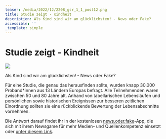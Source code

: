 ```yaml
---
teaser: /media/2022/12/2208_gsr_1_1_post12.png
title: Studie zeigt - Kindheit
description: Als Kind sind wir am glücklichsten! - News oder Fake?
accessible: ''
_template: simple
---
```


# Studie zeigt - Kindheit

![](/media/2022/12/2208_gsr_1_1_post12.png)

Als Kind sind wir am glücklichsten! - News oder Fake?

Für eine Studie, die genau das herausfinden sollte, wurden knapp 30.000 Proband\*innen aus 13 Ländern Europas befragt. Alle Teilnehmenden waren zwischen 50 und 80 Jahre alt. Anhand von tabellarischen Lebensläufen und persönlichen sowie historischen Ereignissen zur besseren zeitlichen Einordnung sollten sie eine rückblickende Bewertung der Lebensabschnitte vornehmen.

Die Antwort darauf findet ihr in der kostenlosen [news.oder.fake](https://www.facebook.com/newsoderfake?__cft__[0]=AZUalqOkQyIy3nLa9YyMoq4vA9_jlFyUsDzN3aStXElnxINGIasmVjIG_JSvWF45c6ETBFY3WfTP9Vz_5ACzeJnIdMzWIj_FWDbvY3bj9ToC4qVaaOMDaIF4LuFtTW_zr9MLh3opgkSpJHDUSydKdVLrZOeJxSs26Bl_eI0d66FvSkrFqdmUJ91U0GS4pQycySK8V3WFrQvBG-tq6UhXXX07&__tn__=-]K-R)-App, die sich mit ihrem Newsgame für mehr Medien- und Quellenkompetenz einsetzt oder [unter diesem Link](https://headline.newsoderfake.de/gluecklichste-jahre-7OGPo1?fbclid=IwAR36xGphL3w5hIKfBov1eNKBdcBcdQyyIiiG1bYVu5c7jjWTRMhjk-KdFlA).
